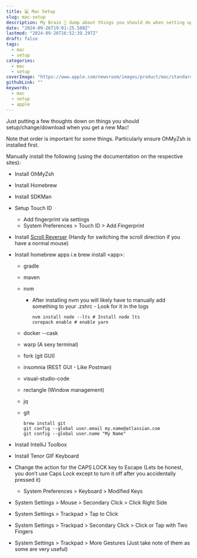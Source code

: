```yaml
---
title: 💻 Mac Setup
slug: mac-setup
description: My Brain 🧠 dump about things you should do when setting up a new 💻 Mac!
date: "2024-09-26T19:01:25.588Z"
lastmod: "2024-09-26T16:52:39.297Z"
draft: false
tags:
  - mac
  - setup
categories:
  - mac
  - setup
coverImage: "https://www.apple.com/newsroom/images/product/mac/standard/Apple_MacBook-Pro_14-16-inch_10182021_big.jpg.slideshow-medium_2x.jpg"
githubLink: ""
keywords:
  - mac
  - setup
  - apple
---
```


Just putting a few thoughts down on things you should setup/change/download when you get a new Mac!

Note that order is important for some things. Particularly ensure OhMyZsh is installed first.

Manually install the following (using the documentation on the respective sites):

- Install OhMyZsh
- Install Homebrew
- Install SDKMan


- Setup Touch ID
  - Add fingerprint via settings
  - System Preferences > Touch ID > Add Fingerprint
- Install [Scroll Reverser](https://pilotmoon.com/scrollreverser/) (Handy for switching the scroll direction if you have a normal mouse)
- Install homebrew apps i.e brew install \<app\>:
  - gradle
  - maven
  - nvm
    - After installing nvm you will likely have to manually add something to your .zshrc - Look for it in the logs
      ```
      nvm install node --lts # Install node lts
      corepack enable # enable yarn
      ```

  - docker --cask
  - warp (A sexy terminal)
  - fork (git GUI)
  - insomnia (REST GUI - Like Postman)
  - visual-studio-code
  - rectangle (Window management)
  - jq
  - git
    ```
    brew install git
    git config --global user.email my.name@atlassian.com
    git config --global user.name "My Name"
    ```
- Install IntelliJ Toolbox
- Install Tenor GIF Keyboard
- Change the action for the CAPS LOCK key to Escape (Lets be honest, you don’t use Caps Lock except to turn it off after you accidentally pressed it)
  - System Preferences > Keyboard > Modified Keys

- System Settings > Mouse > Secondary Click > Click Right Side
- System Settings > Trackpad > Tap to Click
- System Settings > Trackpad > Secondary Click > Click or Tap with Two Fingers
- System Settings > Trackpad > More Gestures (Just take note of them as some are very useful)
